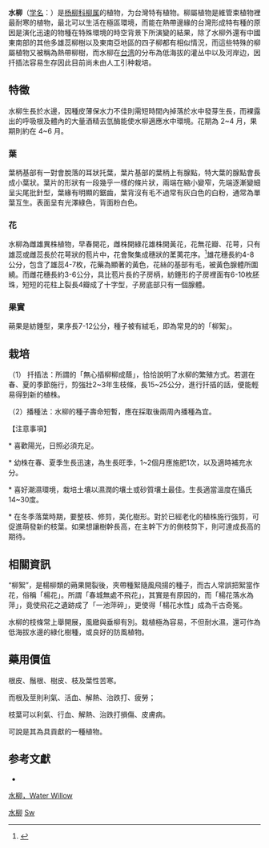 {{Speciesbox
| name = 水柳
| status = 
| status_system = 
| image = Illustration Salix caprea0.jpg
| genus = Salix
| species = warburgii
| authority = Seemen
}}
'''水柳'''（[[学名|学名]]：{{lang|la|''Salix warburgii''}}）是[[杨柳科|杨柳科]][[柳属|柳属]]的植物，为台灣特有植物。柳屬植物是維管束植物裡最耐寒的植物，最北可以生活在極區環境，而能在熱帶邊緣的台灣形成特有種的原因是演化迅速的物種在特殊環境的時空背景下所演變的結果，除了水柳外還有中國東南部的其他多雄蕊柳樹以及東南亞地區的四子柳都有相似情況，而這些特殊的柳屬植物又被稱為熱帶柳樹，而水柳在[[台湾|台湾]]的分布為低海拔的灌丛中以及河岸边，因扦插法容易生存因此目前尚未由人工引种栽培。

==特徵==
水柳生長於水邊，因種皮薄保水力不佳則需短時間內掉落於水中發芽生長，而裸露出的呼吸根及體內的大量酒精去氫酶能使水柳適應水中環境。花期為 2~4 月，果期則約在 4~6 月。

===葉===
葉柄基部有一對會脫落的耳狀托葉，葉片基部的葉柄上有腺點，特大葉的腺點會長成小葉狀。葉片的形狀有一段幾乎一樣的條片狀，兩端在縮小變窄，先端逐漸變細呈尖尾批針型，葉緣有明顯的鋸齒，葉背沒有毛不過常有灰白色的白粉，通常為單葉互生。表面呈有光澤綠色，背面粉白色。

=== 花 ===
水柳為雌雄異株植物，早春開花，雌株開綠花雄株開黃花，花無花瓣、花萼，只有雄蕊或雌蕊長於花萼狀的苞片中，花會聚集成穗狀的葇荑花序。<ref>{{Cite web|url=http://www.efloras.org/object_page.aspx?object_id=2142&flora_id=2|title=Illustration: Salix warburgii|accessdate=2017-03-25|work=www.efloras.org|archive-date=2017-03-25|archive-url=https://web.archive.org/web/20170325202035/http://www.efloras.org/object_page.aspx?object_id=2142&flora_id=2|dead-url=no}}</ref>雄花穗長約4-8公分，包含了雄蕊4-7枚，花藥為顯著的黃色，花絲的基部有毛，被黃色腺體所圍繞。而雌花穗長約3-6公分，具比苞片長的子房柄，紡錘形的子房裡面有6-10枚胚珠，短短的花柱上裂長4瓣成了十字型，子房底部只有一個腺體。

=== 果實 ===
蒴果是紡錘型，果序長7-12公分，種子被有絨毛，即為常見的的「柳絮」。

== 栽培 ==
（1） 扦插法：所謂的「無心插柳柳成蔭」，恰恰說明了水柳的繁殖方式。若選在春、夏的季節施行，剪強壯2~3年生枝條，長15~25公分，進行扦插的話，便能輕易得到新的植株。 

（2）播種法：水柳的種子壽命短暫，應在採取後兩周內播種為宜。 

【注意事項】

<nowiki>*</nowiki> 喜歡陽光，日照必須充足。 

<nowiki>*</nowiki> 幼株在春、夏季生長迅速，為生長旺季，1~2個月應施肥1次，以及適時補充水分。

<nowiki>*</nowiki> 喜好潮濕環境，栽培土壤以濕潤的壤土或砂質壤土最佳。生長適當溫度在攝氏14~30度。  

<nowiki>*</nowiki> 在冬季落葉時期，要整枝、修剪，美化樹形。對於已經老化的植株施行強剪，可促進萌發新的枝葉。如果想讓樹幹長高，在主幹下方的側枝剪下，則可達成長高的期待。 

== 相關資訊 ==
“柳絮”，是楊柳類的蒴果開裂後，夾帶種絮隨風飛揚的種子，而古人常誤把絮當作花，俗稱「楊花」。所謂「春城無處不飛花」，其實是有原因的，而「楊花落水為萍」，竟使飛花之遺跡成了「一池萍碎」，更使得「楊花水性」成為千古奇冤。

水柳的枝條常上舉開展，風緻與垂柳有別。栽植極為容易，不但耐水濕，還可作為低海拔水邊的綠化樹種，或良好的防風植物。

== 藥用價值 ==
根皮、鬚根、樹皮、枝及葉性苦寒。

而根及莖則利氣、活血、解熱、治跌打、疲勞；

枝葉可以利氣、行血、解熱、治跌打損傷、皮膚病。 

可說是其為具貢獻的一種植物。

== 参考文獻 ==
<div class="references-small">
* {{cite web| url =http://www.bioinfo.cn/db05/KmzwSpecies.php?action=view&id=20585| title =水柳| work =《中国高等植物数据库全库》| publisher =中国科学院微生物研究所| author =昆明植物研究所| accessdate =2009-02-25| deadurl =yes| archiveurl =https://web.archive.org/web/20160305020203/http://www.bioinfo.cn/db05/KmzwSpecies.php?action=view&id=20585| archivedate =2016-03-05}}
</div>

[https://web.archive.org/web/20110601173313/http://www.hljh.tcc.edu.tw/teach/%E6%A0%A1%E5%9C%92%E6%A4%8D%E7%89%A9/%E6%B0%B4%E6%9F%B3/%E6%B0%B4%E6%9F%B3-910716.htm 水柳，Water Willow]
{{Taxonbar|from=Q11130002}}

[[Category:柳属|水柳]]
[[Category:臺灣特有植物|Sw]]